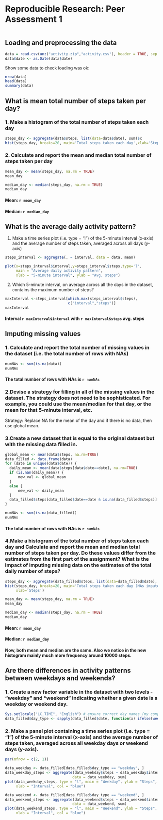 # Reproducible Research: Peer Assessment 1

```r
```

## Loading and preprocessing the data
```r
data = read.csv(unz("activity.zip","activity.csv"), header = TRUE, sep = ",", stringsAsFactors = FALSE)
data$date <- as.Date(data$date)
```
Show some data to check loading was ok:
```r
nrow(data)
head(data)
summary(data)
```

## What is mean total number of steps taken per day?

### 1. Make a histogram of the total number of steps taken each day

```r
steps_day <- aggregate(data$steps, list(data=data$date), sum)$x
hist(steps_day, breaks=20, main='Total steps taken each day',xlab='Steps')
```

### 2. Calculate and report the mean and median total number of steps taken per day

```r
mean_day <- mean(steps_day, na.rm = TRUE)
mean_day
```

```r
median_day <- median(steps_day, na.rm = TRUE)
median_day
```

#### Mean: `r mean_day`
#### Median: `r median_day`

## What is the average daily activity pattern?

1. Make a time series plot (i.e. type = "l") of the 5-minute interval (x-axis) and the average number of steps taken, averaged across all days (y-axis)

```r
steps_interval <- aggregate(. ~ interval, data = data, mean)

plot(x=steps_interval$interval,y=steps_interval$steps,type='l',
     main = "Average daily activity pattern", 
     xlab = "5-minute interval", ylab = "Avg. steps")
```

2. Which 5-minute interval, on average across all the days in the dataset, contains the maximum number of steps?

```r
maxInterval <-steps_interval[which.max(steps_interval$steps),
                             c("interval","steps")]
maxInterval
```
#### Interval `r maxInterval$interval` with `r maxInterval$steps` avg. steps

## Imputing missing values

### 1. Calculate and report the total number of missing values in the dataset (i.e. the total number of rows with NAs)
```r
numNAs <- sum(is.na(data))
numNAs
```
#### The total number of rows with NAs is `r numNAs`

### 2.Devise a strategy for filling in all of the missing values in the dataset. The strategy does not need to be sophisticated. For example, you could use the mean/median for that day, or the mean for that 5-minute interval, etc.

Strategy: Replace NA for the mean of the day and if there is no data, then use global mean.

### 3.Create a new dataset that is equal to the original dataset but with the missing data filled in.

```r
global_mean <- mean(data$steps, na.rm=TRUE)
data_filled <- data.frame(data)
for (date in unique(data$date)) {
  daily_mean <- mean(data$steps[data$date==date], na.rm=TRUE)
  if (is.nan(daily_mean)) {
      new_val <- global_mean
  }
  else {
      new_val <- daily_mean
  }
  data_filled$steps[data_filled$date==date & is.na(data_filled$steps)] <- new_val
}
```

```r
numNAs <- sum(is.na(data_filled))
numNAs
```
#### The total number of rows with NAs is `r numNAs`


### 4.Make a histogram of the total number of steps taken each day and Calculate and report the mean and median total number of steps taken per day. Do these values differ from the estimates from the first part of the assignment? What is the impact of imputing missing data on the estimates of the total daily number of steps?

```r
steps_day <- aggregate(data_filled$steps, list(data=data_filled$date), sum)$x
hist(steps_day, breaks=20, main='Total steps taken each day (NAs imputed)',
     xlab='Steps')
```

```r
mean_day <- mean(steps_day, na.rm = TRUE)
mean_day
```

```r
median_day <- median(steps_day, na.rm = TRUE)
median_day
```

#### Mean: `r mean_day`
#### Median: `r median_day`

#### Now, both mean and median are the same. Also we notice in the new histogram mainly much more frequency around 10000 steps.


## Are there differences in activity patterns between weekdays and weekends?

### 1. Create a new factor variable in the dataset with two levels - "weekday" and "weekend" indicating whether a given date is a weekday or weekend day.

```r
Sys.setlocale("LC_TIME", "English") # ensure correct day names (my computer is not in English)
data_filled$day_type <- sapply(data_filled$date, function(x) ifelse(weekdays(x) %in% c("Sunday","Saturday"), "weekend", "weekday"))
```

### 2. Make a panel plot containing a time series plot (i.e. type = "l") of the 5-minute interval (x-axis) and the average number of steps taken, averaged across all weekday days or weekend days (y-axis).

```r
par(mfrow = c(2, 1))

data_weekday <- data_filled[data_filled$day_type == "weekday", ]
data_weekday_steps <- aggregate(data_weekday$steps ~ data_weekday$interval, 
                               data = data_weekday, sum)
plot(data_weekday_steps, type = "l", main = "Weekday", ylab = "Steps", 
     xlab = "Interval", col = "blue")

data_weekend <- data_filled[data_filled$day_type == "weekend", ]
data_weekend_steps <- aggregate(data_weekend$steps ~ data_weekend$interval, 
                               data = data_weekend, sum)
plot(data_weekend_steps, type = "l", main = "Weekend", ylab = "Steps", 
     xlab = "Interval", col = "blue")
```
